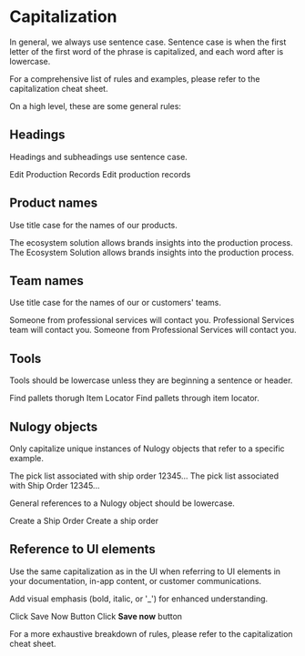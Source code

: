 
# Capitalization

In general, we always use sentence case. Sentence case is when the first letter of the first word of the phrase is capitalized, and each word after is lowercase.

For a comprehensive list of rules and examples, please refer to the <Link href={CapitalizationCheatSheet}>capitalization cheat sheet</Link>.

On a high level, these are some general rules:

## Headings

Headings and subheadings use sentence case.

<NoExample>Edit Production Records</NoExample>
<YesExample>Edit production records</YesExample>

## Product names

Use title case for the names of our products.

<NoExample>
  The ecosystem solution allows brands insights into the production process.
</NoExample>
<YesExample>
  The Ecosystem Solution allows brands insights into the production process.
</YesExample>

## Team names

Use title case for the names of our or customers' teams.

<NoExample>
  Someone from professional services will contact you.
</NoExample>
<YesExample>
  Professional Services team will contact you.
</YesExample>
<YesExample>
  Someone from Professional Services will contact you.
</YesExample>

## Tools

Tools should be lowercase unless they are beginning a sentence or header.

<NoExample>Find pallets thorugh Item Locator</NoExample>
<YesExample>Find pallets through item locator.</YesExample>

## Nulogy objects

Only capitalize unique instances of Nulogy objects that refer to a specific example.

<NoExample>The pick list associated with ship order 12345...</NoExample>
<YesExample mb="x4">The pick list associated with Ship Order 12345...</YesExample>

General references to a Nulogy object should be lowercase.

<NoExample>Create a Ship Order</NoExample>
<YesExample>Create a ship order</YesExample>

## Reference to UI elements

Use the same capitalization as in the UI when referring to UI elements in your documentation, in-app content, or customer communications.

Add visual emphasis (bold, italic, or '_') for enhanced understanding.

<NoExample>Click Save Now Button</NoExample>
<YesExample mb="x4">Click <strong>Save now</strong> button</YesExample>

For a more exhaustive breakdown of rules, please refer to the <Link href={CapitalizationCheatSheet}>capitalization cheat sheet</Link>.